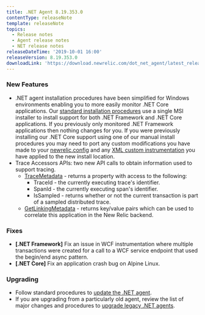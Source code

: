 ```yaml
---
title: .NET Agent 8.19.353.0
contentType: releaseNote
template: releaseNote
topics:
  - Release notes
  - Agent release notes
  - NET release notes
releaseDateTime: '2019-10-01 16:00'
releaseVersion: 8.19.353.0
downloadLink: 'https://download.newrelic.com/dot_net_agent/latest_release'
---
```


### New Features

* .NET agent installation procedures have been simplified for Windows environments enabling you to more easily monitor .NET Core applications. Our [standard installation procedures](https://docs.newrelic.com/docs/agents/net-agent/installation/install-net-agent-windows#msi) use a single MSI installer to install support for both .NET Framework and .NET Core applications. If you previously only monitored .NET Framework applications then nothing changes for you. If you were previously installing our .NET Core support using one of our manual install procedures you may need to port any custom modifications you have made to your [newrelic.config](https://docs.newrelic.com/docs/agents/net-agent/configuration/net-agent-configuration) and any [XML custom instrumentation](https://docs.newrelic.com/docs/agents/net-agent/custom-instrumentation/introduction-net-custom-instrumentation) you have applied to the new install location.
* Trace Accessors APIs: two new API calls to obtain information used to support tracing.
  * [TraceMetadata](https://docs.newrelic.com/docs/agents/net-agent/net-agent-api/tracemetadata-net-agent-api-0) - returns a property with access to the following:
    * TraceId - the currently executing trace's identifier.
    * SpanId - the currently executing span's identifier.
    * IsSampled - returns whether or not the current transaction is part of a sampled distributed trace.
  * [GetLinkingMetadata](https://docs.newrelic.com/docs/agents/net-agent/net-agent-api/getlinkingmetadata-net-agent-api) - returns key/value pairs which can be used to correlate this application in the New Relic backend.

### Fixes

* **\[.NET Framework]** Fix an issue in WCF instrumentation where multiple transactions were created for a call to a WCF service endpoint that used the begin/end async pattern.
* **\[.NET Core]** Fix an application crash bug on Alpine Linux.

### Upgrading

* Follow standard procedures to [update the .NET agent](/docs/agents/net-agent/installation-configuration/update-net-agent).
* If you are upgrading from a particularly old agent, review the list of major changes and procedures to [upgrade legacy .NET agents](/docs/agents/net-agent/troubleshooting/upgrade-legacy-net-agents).
